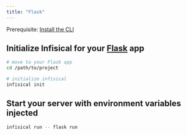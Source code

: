 ```yaml
---
title: "Flask"
---
```


Prerequisite: [Install the CLI](/cli/overview)

## Initialize Infisical for your [Flask](https://flask.palletsprojects.com/en/2.2.x) app

```bash
# move to your Flask app
cd /path/to/project

# initialize infisical
infisical init
```

## Start your server with environment variables injected

```bash
infisical run -- flask run
```
